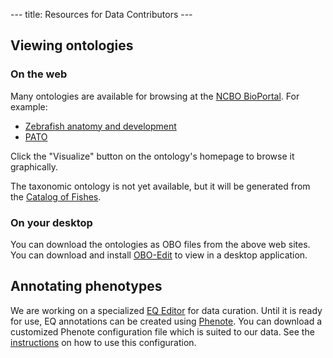 ---
title: Resources for Data Contributors
---

==Viewing ontologies==

===On the web===
Many ontologies are available for browsing at the [http://www.bioontology.org/ncbo/faces/index.xhtml NCBO BioPortal].  For example:
* [http://www.bioontology.org/ncbo/faces/pages/ontology_details.xhtml?ontology_display_name=Zebrafish%20anatomy%20and%20development Zebrafish anatomy and development]
* [http://www.bioontology.org/ncbo/faces/pages/ontology_details.xhtml?ontology_display_name=PATO PATO]
Click the "Visualize" button on the ontology's homepage to browse it graphically.

The taxonomic ontology is not yet available, but it will be generated from the [http://www.calacademy.org/RESEARCH/ichthyology/catalog/fishcatsearch.html Catalog of Fishes].

===On your desktop===

You can download the ontologies as OBO files from the above web sites.  You can download and install [http://oboedit.org/ OBO-Edit] to view in a desktop application.

==Annotating phenotypes==

We are working on a specialized [[EQ Editor]] for data curation.  Until it is ready for use, EQ annotations can be created using [http://www.phenote.org/ Phenote].  You can download a customized Phenote configuration file which is suited to our data.  See the [http://www.phenote.org/content/howtos/customize.shtml instructions] on how to use this configuration.